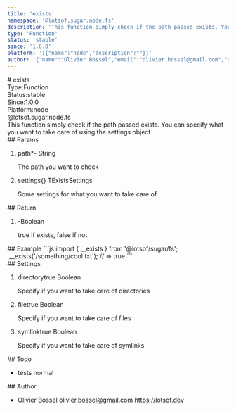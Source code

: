 ```yaml
---
title: 'exists'
namespace: '@lotsof.sugar.node.fs'
description: 'This function simply check if the path passed exists. You can specify what you want to take care of using the settings object'
type: 'Function'
status: 'stable'
since: '1.0.0'
platform: '[{"name":"node","description":""}]'
author: '{"name":"Olivier Bossel","email":"olivier.bossel@gmail.com","url":"https://lotsof.dev"}'
---
```

<div class="docmap-mdx">
# exists
<div class="_metas">
<div class="_type"><span class="_type-label">Type:</span><span class="_type-value">Function</span></div>
<div class="_status"><span class="_status-label">Status:</span><span class="_status-value -stable">stable</span></div>
<div class="_since"><span class="_since-label">Since:</span><span class="_since-value">1.0.0</span></div>
<div class="_platform"><span class="_platform-label">Platform:</span><span class="_platform-value -node">node</span></div>
</div>
<div class="_namespace">@lotsof.sugar.node.fs</div>
<div class="_description typo-lead typo-format">
This function simply check if the path passed exists.
You can specify what you want to take care of using the settings object
</div>
<div class="_params">
## Params
<ol class="_list">
<li class="_item">
<span class="_name">path<span class="_required">*</span></span><span class="_default">-</span> <span class="_type">String</span>
<p class="_description">The path you want to check</p>
</li>
<li class="_item">
<span class="_name">settings</span><span class="_default">&lcub;&rcub;</span> <span class="_type">TExistsSettings</span>
<p class="_description">Some settings for what you want to take care of</p>
</li>
</ol>
</div>
<div class="_return">
## Return
<ol class="_list">
<li class="_item">
<span class="_default">-</span><span class="_type">Boolean</span>
<p class="_description">true if exists&comma; false if not</p>
</li>
</ol>
</div>
<div class="_examples">
## Example
```js
import { __exists } from '@lotsof/sugar/fs';
 __exists('/something/cool.txt'); // => true
```
</div>
<div class="_settings">
## Settings
<ol class="_list">
<li class="_item">
<span class="_name">directory</span><span class="_default">true</span> <span class="_type">Boolean</span>
<p class="_description">Specify if you want to take care of directories</p>
</li>
<li class="_item">
<span class="_name">file</span><span class="_default">true</span> <span class="_type">Boolean</span>
<p class="_description">Specify if you want to take care of files</p>
</li>
<li class="_item">
<span class="_name">symlink</span><span class="_default">true</span> <span class="_type">Boolean</span>
<p class="_description">Specify if you want to take care of symlinks</p>
</li>
</ol>
</div>
<div class="_todo">
## Todo
<ul class="_list">
<li class="_item">
<span class="_description">tests</span>
<span class="_priority -normal">normal</span>
</li>
</ul>
</div>
<div class="_author">
## Author
<ul class="_list">
<li class="_item">
<span class="_name">Olivier Bossel</span>
<span class="_email">olivier.bossel@gmail.com</span>
<a href="https://lotsof.dev" target="_blank" class="_url">https://lotsof.dev</a>
</li>
</ul>
</div>
</div>